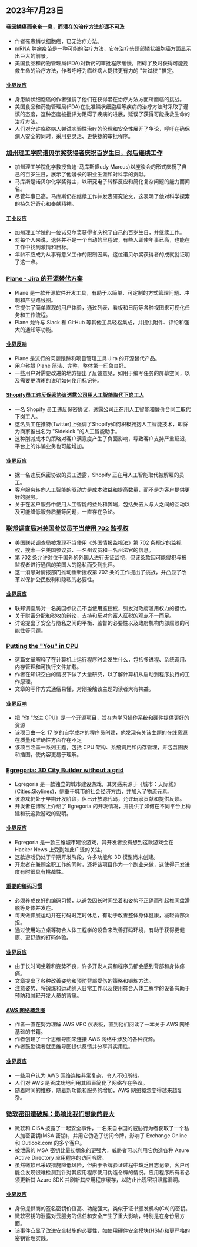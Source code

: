 

<CallToAction />

<Steps>

## 2023年7月23日

#### [我因鳞癌而奄奄一息，而潜在的治疗方法却遥不可及](https://jakeseliger.com/2023/07/22/i-am-dying-of-squamous-cell-carcinoma-and-the-treatments-that-might-save-me-are-just-out-of-reach/)

- 作者罹患鳞状细胞癌，已无治疗方法。
- mRNA 肿瘤疫苗是一种可能的治疗方法，它在治疗头颈部鳞状细胞癌方面显示出巨大的前景。
- 美国食品和药物管理局(FDA)对新药的审批程序缓慢，阻碍了及时获得可能挽救生命的治疗方法，作者呼吁为临终病人提供更有力的 "尝试权 "推定。

#### [业界反应](http://news.ycombinator.com/item?id=36827438)

- 身患鳞状细胞癌的作者强调了他们在获得潜在治疗方法方面所面临的挑战。
- 美国食品和药物管理局(FDA)在批准鳞状细胞癌等疾病的治疗方法时采取了谨慎的态度，这种态度被批评为阻碍了疾病的进展，延误了获得可能挽救生命的治疗方法。
- 人们对允许临终病人尝试实验性治疗的伦理和安全性展开了争论，呼吁在确保病人安全的同时，采用更灵活、更快捷的审批程序。

### [加州理工学院诺贝尔奖获得者庆祝百岁生日，然后继续工作](https://www.latimes.com/science/story/2023-07-21/caltech-nobel-laureate-rudy-marcus-turns-100-and-gets-back-to-work)

- 加州理工学院化学教授鲁迪-马库斯(Rudy Marcus)以座谈会的形式庆祝了自己的百岁生日，展示了他漫长的职业生涯和对科学的贡献。
- 马库斯是诺贝尔化学奖得主，以研究电子转移反应和简化复杂问题的能力而闻名。
- 尽管年事已高，马库斯仍在继续工作并发表研究论文，这表明了他对科学探索的持久好奇心和奉献精神。

#### [工业反应](http://news.ycombinator.com/item?id=36828811)

- 加州理工学院的一位诺贝尔奖获得者庆祝了自己的百岁生日，并继续工作。
- 对每个人来说，退休并不是一个自动的里程碑，有些人即使年事已高，也能在工作中找到激情和目标。
- 年龄不应成为从事有意义工作的限制因素，这位诺贝尔奖获得者的成就就证明了这一点。

### [Plane - Jira 的开源替代方案](https://plane.so)

- Plane 是一款开源软件开发工具，有助于以简单、可定制的方式管理问题、冲刺和产品路线图。
- 它提供了简单直观的用户体验，通过列表、看板和日历等各种视图来可视化任务和工作流程。
- Plane 允许与 Slack 和 GitHub 等其他工具轻松集成，并提供附件、评论和强大的通知等功能。

#### [业界反响](http://news.ycombinator.com/item?id=36824450)

- Plane 是流行的问题跟踪和项目管理工具 Jira 的开源替代产品。
- 用户称赞 Plane 简洁、完整，整体第一印象良好。
- 一些用户对需要改进的地方提出了反馈意见，如用于编写任务的屏幕空间，以及需要更清晰的说明如何使用标记符。

#### [Shopify员工违反保密协议透露公司用人工智能取代下岗工人](https://thedeepdive.ca/shopify-employee-breaks-nda-to-reveal-firm-quietly-replacing-laid-off-workers-with-ai/)

- 一名 Shopify 员工违反保密协议，透露公司正在用人工智能和廉价合同工取代下岗工人。
- 这名员工在推特(Twitter)上强调了Shopify如何积极拥抱人工智能技术，即将为商家推出名为 "Sidekick "的人工智能助手。
- 这种削减成本的策略对客户满意度产生了负面影响，导致客户支持严重延迟，平台上的诈骗业务也可能增加。

#### [业界反应](http://news.ycombinator.com/item?id=36828409)

- 据一名违反保密协议的员工透露，Shopify 正在用人工智能取代被解雇的员工。
- 客户服务转向人工智能的驱动力是成本效益和提高数量，而不是为客户提供更好的服务。
- 关于在客户服务中使用人工智能的益处和弊端，包括失去人与人之间的互动以及可能降低服务质量等问题，一直存在争论。

### [联邦调查局对美国参议员不当使用 702 监视权](https://thehill.com/homenews/administration/4110850-fbi-improperly-used-702-surveillance-powers-on-us-senator/)

- 美国联邦调查局被发现不当使用《外国情报监视法》第 702 条规定的监视权，搜索一名美国参议员、一名州议员和一名州法官的信息。
- 第 702 条允许对位于国外的外国人进行无证监视，但该条款因可能侵犯与被监视者进行通信的美国人的隐私而受到批评。
- 这一消息对情报部门推动重新授权第 702 条的工作提出了挑战，并凸显了改革以保护公民权利和隐私的必要性。

#### [业界反应](http://news.ycombinator.com/item?id=36822654)

- 联邦调查局对一名美国参议员不当使用监控权，引发对政府滥用权力的担忧。
- 关于财富分配和税收的辩论，支持和反对向富人征税的观点不一而足。
- 讨论提出了安全与隐私之间的平衡、监督的必要性以及政府机构内部腐败的可能性等问题。

### [Putting the "You" in CPU](https://cpu.land/)

- 这篇文章解释了在计算机上运行程序时会发生什么，包括多进程、系统调用、内存管理和可执行文件加载。
- 作者在知识空白的情况下做了大量研究，以了解计算机从启动到程序执行的工作原理。
- 文章的写作方式通俗易懂，对刚接触该主题的读者大有裨益。

#### [业界反响](http://news.ycombinator.com/item?id=36823605)

- 把 "你 "放进 CPU》是一个开源项目，旨在为学习操作系统和硬件提供更好的资源
- 该项目由一名 17 岁的自学成才的程序员创建，他发现有关该主题的在线资源在质量和准确性方面存在不足
- 该项目涵盖一系列主题，包括 CPU 架构、系统调用和内存管理，并包含图表和插图，使内容更易于理解。

### [Egregoria: 3D City Builder without a grid](https://github.com/Uriopass/Egregoria)

- Egregoria 是一款独立的城市建设游戏，其灵感来源于《城市：天际线》(Cities:Skylines)，侧重于城市的社会经济方面，并加入了物流元素。
- 该游戏仍处于早期开发阶段，但已开放源代码，允许玩家贡献和提供反馈。
- 开发者在博客上介绍了 Egregoria 的开发情况，并提供了如何在不同平台上构建和玩这款游戏的说明。

#### [业界反应](http://news.ycombinator.com/item?id=36829374)

- Egregoria 是一款三维城市建设游戏，其开发者没有想到这款游戏会在 Hacker News 上受到如此广泛的关注。
- 这款游戏仍处于早期开发阶段，许多功能和 3D 模型尚未创建。
- 开发者在兼顾全职工作的同时，还将该项目作为一个副业来做，这使得开发进度有时很具有挑战性。

#### [重要的编码习惯](https://puppycoding.com/2023/07/22/healthy-coding-habits/)

- 必须养成良好的编码习惯，以避免因长时间坐着和姿势不正确而引起椎间盘滑脱等身体并发症。
- 每天做伸展运动并在打码时定时休息，有助于改善整体身体健康，减轻背部负担。
- 通过使用站立桌等符合人体工程学的设备来改善打码环境，有助于获得更健康、更舒适的打码体验。

#### [业界反应](http://news.ycombinator.com/item?id=36826755)

- 由于长时间坐着和姿势不良，许多开发人员和程序员都会感到背部和身体疼痛。
- 文章提出了各种改善姿势和预防背部受伤的策略和锻炼方法。
- 注意姿势、将锻炼和运动纳入日常工作以及使用符合人体工程学的设备有助于预防和减轻开发人员的背痛。

#### [AWS 网络概念图](https://miparnisariblog.wordpress.com/2023/03/29/aws-networking-concepts/)

- 作者一直在努力理解 AWS VPC 仪表板，直到他们阅读了一本关于 AWS 网络基础的书籍。
- 作者创建了一个思维导图来连接 AWS 网络中涉及的各种资源。
- 作者鼓励读者就思维导图提供反馈并分享其实用性。

#### [业界反应](http://news.ycombinator.com/item?id=36823516)

- 一些用户认为 AWS 网络连接非常复杂，令人不知所措。
- 人们对 AWS 是否成功地利用其图表简化了网络存在争议。
- 随着时间的推移，随着新功能和服务的增加，AWS 网络概念变得越来越复杂。

### [微软密钥遭破解：影响比我们想象的要大](https://www.wiz.io/blog/storm-0558-compromised-microsoft-key-enables-authentication-of-countless-micr)

- 微软和 CISA 披露了一起安全事件，一名来自中国的威胁行为者获取了一个私人加密密钥(MSA 密钥)，并用它伪造了访问令牌，影响了 Exchange Online 和 Outlook.com 的多个客户。
- 被泄露的 MSA 密钥比最初想象的更强大，威胁者可以利用它伪造各种 Azure Active Directory 应用程序的访问令牌。
- 虽然微软已采取措施降低风险，但由于令牌验证过程中缺乏日志记录，客户可能会发现很难检测到针对其应用程序使用伪造令牌的情况。应用程序所有者必须更新其 Azure SDK 并刷新其应用程序缓存，以防止出现密钥泄露漏洞。

#### [业界反应](http://news.ycombinator.com/item?id=36823007)

- 身份提供商的签名密钥价值高、功能强大，类似于证书颁发机构(CA)的密钥。
- 微软密钥的泄露对云服务的信任和安全产生了重大影响，特别是在身份层方面。
- 该事件凸显了改进安全措施的必要性，如使用硬件安全模块(HSM)和更严格的密钥管理实践。

</Steps>
